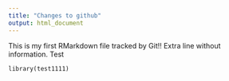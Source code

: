 ```yaml
---
title: "Changes to github"
output: html_document
---
```


This is my first RMarkdown file tracked by Git!!
Extra line without information.
Test

```setup
library(test1111)
```